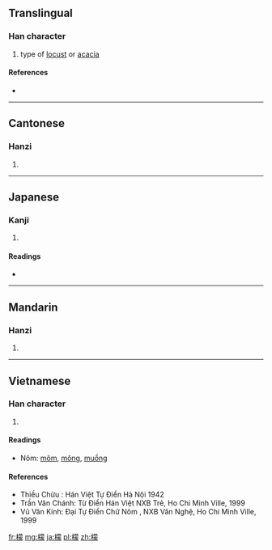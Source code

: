 ==Translingual==

===Han character===
{{Han char|rn=75|rad=木|as=14|sn=18|four=4493<sub>2</sub>|canj=木廿月人 (DTBO)}}

# type of [[locust]] or [[acacia]]

====References====
* {{Han ref|kx=0558.120|dkj=15710|dj=0947.130|hdz=21299.090|uh=6AAC|ud=27308|bh=C263|bd=49763}}

----

==Cantonese==

===Hanzi===
{{yue-hanzi|jyut=|y=mung1}}

# {{defn|lang=yue|sort=木14}}

----

==Japanese==

===Kanji===
{{ja-kanji|grade=|rs=木14}}

# {{defn|lang=ja|sort=木14}}

====Readings====
* {{ja-readings|on=[[ぼう]] (bō), [[も]] (mo)|kun=}}

----

==Mandarin==

===Hanzi===
{{cmn-hanzi|pin=[[dǎo]] ([[dao3]]), [[méng]] ([[meng2]])|wg=tao<sup>3</sup>, meng<sup>2</sup>}}

# {{defn|lang=cmn|sort=木14}}

----

==Vietnamese==

===Han character===
{{vi-hantu|[[mông]], [[muồng]], [[môm]], [[muỗm]]|rs=木14}}
# {{defn|lang=vi|sort=木14}}

====Readings====
*Nôm: [[môm]], [[mông]], [[muồng]]

====References====
* Thiều Chửu : Hán Việt Tự Điển  Hà Nội 1942
* Trần Văn Chánh: Từ Điển Hán Việt NXB Trẻ, Ho Chi Minh Ville, 1999
* Vũ Văn Kính: Đại Tự Điển Chữ Nôm , NXB Văn Nghệ, Ho Chi Minh Ville, 1999

[[fr:檬]]
[[mg:檬]]
[[ja:檬]]
[[pl:檬]]
[[zh:檬]]